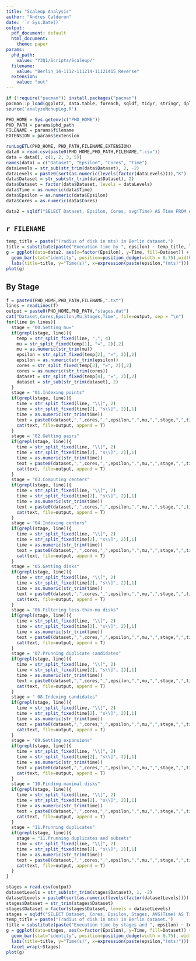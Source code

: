 ```yaml
---
title: "Scaleup Analysis"
author: "Andres Calderon"
date: '`r Sys.Date()`'
output:
  pdf_document: default
  html_document: 
    theme: paper
params:
  phd_path:
    value: "Y3Q1/Scripts/Scaleup/"
  filename:
    value: "Berlin_14-1112-111214-11121415_Reverse"
  extension:
    value: "out"
---
```


<!--- Reading data... --->

```r
if (!require("pacman")) install.packages("pacman")
pacman::p_load(ggplot2, data.table, foreach, sqldf, tidyr, stringr, dplyr)
source('analyzeNohupLog.R')

PHD_HOME = Sys.getenv(c("PHD_HOME"))
PHD_PATH = params$phd_path
FILENAME = params$filename
EXTENSION = params$extension

runLogETL(PHD_HOME, PHD_PATH,FILENAME,EXTENSION)
data0 = read.csv(paste0(PHD_HOME,PHD_PATH,FILENAME,".csv"))
data = data0[, c(1, 2, 3, 5)]
names(data) = c("Dataset", "Epsilon", "Cores", "Time")
dataLevels = str_sub(str_trim(data$Dataset), 2, -2)
dataLevels = paste0(sort(as.numeric(levels(factor(dataLevels)))),"K")
data$Dataset = str_sub(str_trim(data$Dataset), 2)
data$Dataset = factor(data$Dataset, levels = dataLevels)
data$Time = as.numeric(data$Time)
data$Epsilon = as.numeric(data$Epsilon)
data$Cores = as.numeric(data$Cores)

data2 = sqldf("SELECT Dataset, Epsilon, Cores, avg(Time) AS Time FROM data GROUP BY 1, 2, 3")
```

## `r FILENAME`

```r
temp_title = paste("(radius of disk in mts) in Berlin dataset.")
title = substitute(paste("Execution time by ", epsilon) ~ temp_title, list(temp_title = temp_title))
g = ggplot(data=data2, aes(x=factor(Epsilon), y=Time, fill=Dataset)) +
  geom_bar(stat="identity", position=position_dodge(width = 0.75),width = 0.75) +
  labs(title=title, y="Time(s)", x=expression(paste(epsilon,"(mts)")))
plot(g)
```

## By Stage

```r
f = paste0(PHD_HOME,PHD_PATH,FILENAME,".txt")
lines = readLines(f)
output = paste0(PHD_HOME,PHD_PATH,"stages.dat")
cat("Dataset,Cores,Epsilon,Mu,Stages,Time", file=output, sep = "\n")
for(line in lines){
  stage = "00.Setting mu="
  if(grepl(stage, line)){
    temp = str_split_fixed(line, ",", 4)
    mu = str_split_fixed(temp[1], "=", 2)[,2]
    mu = as.numeric(str_trim(mu))
    epsilon = str_split_fixed(temp[2], "=", 2)[,2]
    epsilon = as.numeric(str_trim(epsilon))
    cores = str_split_fixed(temp[3], "=", 2)[,2]
    cores = as.numeric(str_trim(cores))
    dataset = str_split_fixed(temp[4], "=", 2)[,2]
    dataset = str_sub(str_trim(dataset), 2)
  }
  stage = "01.Indexing points"
  if(grepl(stage, line)){
    time = str_split_fixed(line, "\\[", 2)
    time = str_split_fixed(time[2], "s\\]", 2)[,1]
    time = as.numeric(str_trim(time))
    text = paste0(dataset,",",cores,",",epsilon,",",mu,",",stage,",",time,"\n")
    cat(text, file=output, append = T)
  }
  stage = "02.Getting pairs"
  if(grepl(stage, line)){
    time = str_split_fixed(line, "\\[", 2)
    time = str_split_fixed(time[2], "s\\]", 2)[,1]
    time = as.numeric(str_trim(time))
    text = paste0(dataset,",",cores,",",epsilon,",",mu,",",stage,",",time,"\n")
    cat(text, file=output, append = T)
  }
  stage = "03.Computing centers"
  if(grepl(stage, line)){
    time = str_split_fixed(line, "\\[", 2)
    time = str_split_fixed(time[2], "s\\]", 2)[,1]
    time = as.numeric(str_trim(time))
    text = paste0(dataset,",",cores,",",epsilon,",",mu,",",stage,",",time,"\n")
    cat(text, file=output, append = T)
  }
  stage = "04.Indexing centers"
  if(grepl(stage, line)){
    time = str_split_fixed(line, "\\[", 2)
    time = str_split_fixed(time[2], "s\\]", 2)[,1]
    time = as.numeric(str_trim(time))
    text = paste0(dataset,",",cores,",",epsilon,",",mu,",",stage,",",time,"\n")
    cat(text, file=output, append = T)
  }
  stage = "05.Getting disks"
  if(grepl(stage, line)){
    time = str_split_fixed(line, "\\[", 2)
    time = str_split_fixed(time[2], "s\\]", 2)[,1]
    time = as.numeric(str_trim(time))
    text = paste0(dataset,",",cores,",",epsilon,",",mu,",",stage,",",time,"\n")
    cat(text, file=output, append = T)
  }
  stage = "06.Filtering less-than-mu disks"
  if(grepl(stage, line)){
    time = str_split_fixed(line, "\\[", 2)
    time = str_split_fixed(time[2], "s\\]", 2)[,1]
    time = as.numeric(str_trim(time))
    text = paste0(dataset,",",cores,",",epsilon,",",mu,",",stage,",",time,"\n")
    cat(text, file=output, append = T)
  }
  stage = "07.Prunning duplicate candidates"
  if(grepl(stage, line)){
    time = str_split_fixed(line, "\\[", 2)
    time = str_split_fixed(time[2], "s\\]", 2)[,1]
    time = as.numeric(str_trim(time))
    text = paste0(dataset,",",cores,",",epsilon,",",mu,",",stage,",",time,"\n")
    cat(text, file=output, append = T)
  }
  stage = " 08.Indexing candidates"
  if(grepl(stage, line)){
    time = str_split_fixed(line, "\\[", 2)
    time = str_split_fixed(time[2], "s\\]", 2)[,1]
    time = as.numeric(str_trim(time))
    text = paste0(dataset,",",cores,",",epsilon,",",mu,",",stage,",",time,"\n")
    cat(text, file=output, append = T)
  }
  stage = "09.Getting expansions"
  if(grepl(stage, line)){
    time = str_split_fixed(line, "\\[", 2)
    time = str_split_fixed(time[2], "s\\]", 2)[,1]
    time = as.numeric(str_trim(time))
    text = paste0(dataset,",",cores,",",epsilon,",",mu,",",stage,",",time,"\n")
    cat(text, file=output, append = T)
  }
  stage = "10.Finding maximal disks"
  if(grepl(stage, line)){
    time = str_split_fixed(line, "\\[", 2)
    time = str_split_fixed(time[2], "s\\]", 2)[,1]
    time = as.numeric(str_trim(time))
    text = paste0(dataset,",",cores,",",epsilon,",",mu,",",stage,",",time,"\n")
    cat(text, file=output, append = T)
  }
  stage = "11.Prunning duplicates"
  if(grepl(stage, line)){
    stage = "11.Prunning duplicates and subsets"
    time = str_split_fixed(line, "\\[", 2)
    time = str_split_fixed(time[2], "s\\]", 2)[,1]
    time = as.numeric(str_trim(time))
    text = paste0(dataset,",",cores,",",epsilon,",",mu,",",stage,",",time,"\n")
    cat(text, file=output, append = T)
  }
}

stages = read.csv(output)
datasetLevels = str_sub(str_trim(stages$Dataset), 1, -2)
datasetLevels = paste0(sort(as.numeric(levels(factor(datasetLevels)))),"K")
stages$Dataset = str_trim(stages$Dataset)
stages$Dataset = factor(stages$Dataset, levels = datasetLevels)
stages = sqldf("SELECT Dataset, Cores, Epsilon, Stages, AVG(Time) AS Time FROM stages GROUP BY Dataset, Cores, Epsilon, Stages")
temp_title = paste("(radius of disk in mts) in Berlin dataset.")
title = substitute(paste("Execution time by stages and ", epsilon) ~ temp_title, list(temp_title = temp_title))
g = ggplot(data=stages, aes(x=factor(Epsilon), y=Time, fill=Dataset)) +
  geom_bar(stat="identity", position=position_dodge(width = 0.75), width = 0.75) +
  labs(title=title, y="Time(s)", x=expression(paste(epsilon,"(mts)"))) +
  facet_wrap(~Stages)
plot(g)
```
